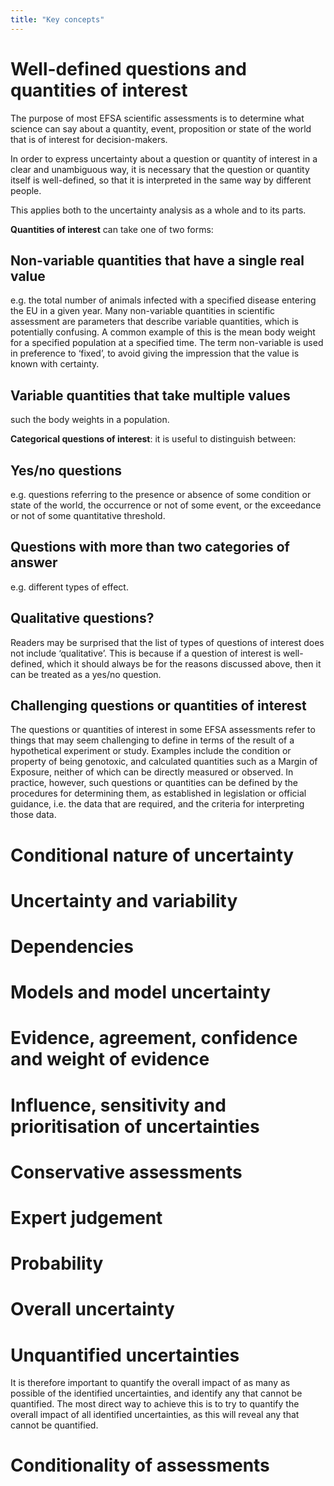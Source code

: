 ```yaml
---
title: "Key concepts"
---
```


# Well-defined questions and quantities of interest
<!-- SO p22 -->
The purpose of most EFSA scientific assessments is to determine what science can say about a quantity, event, proposition or state of the world that is of interest for decision-makers.

In order to express uncertainty about a question or quantity of interest in a clear and unambiguous way, it is necessary that the question or quantity itself is well-defined, so that it is interpreted in the same way by different people.

This applies both to the uncertainty analysis as a whole and to its parts.

**Quantities of interest** can take one of two forms:

::: {.callout-tip collapse="true" appearance="minimal"}
:::: {.panel-tabset}

## Non-variable quantities that have a single real value
e.g. the total number of animals infected with a specified disease entering the EU in a given year. Many non-variable quantities in scientific assessment are parameters that describe variable quantities, which is potentially confusing. A common example of this is the mean body weight for a specified population at a specified time. The term non-variable is used in preference to ‘fixed’, to avoid giving the impression that the value is known with certainty. 

## Variable quantities that take multiple values
such the body weights in a population. 

::::
:::

::: {.callout-tip collapse="true" appearance="minimal"}
**Categorical questions of interest**: it is useful to distinguish between: 

:::: {.panel-tabset}

## Yes/no questions
e.g. questions referring to the presence or absence of some condition or state of the world, the occurrence or not of some event, or the exceedance or not of some quantitative threshold.

## Questions with more than two categories of answer
e.g. different types of effect.
:::
::::


::: {.callout-tip}
## Qualitative questions?
<!-- SO p24 -->
Readers may be surprised that the list of types of questions of interest does not include ‘qualitative’. This is because if a question of interest is well-defined, which it should always be for the reasons discussed above, then it can be treated as a yes/no question.
:::

::: {.callout-tip}
## Challenging questions or quantities of interest
<!-- SO p23 -->
The questions or quantities of interest in some EFSA assessments refer to things that may seem challenging to define in terms of the result of a hypothetical experiment or study. Examples include the condition or property of being genotoxic, and calculated quantities such as a Margin of Exposure, neither of which can be directly measured or observed. In practice, however, such questions or quantities can be defined by the procedures for determining them, as established in legislation or official guidance, i.e. the data that are required, and the criteria for interpreting those data.
:::

# Conditional nature of uncertainty

# Uncertainty and variability 

# Dependencies 

# Models and model uncertainty 

# Evidence, agreement, confidence and weight of evidence

# Influence, sensitivity and prioritisation of uncertainties

# Conservative assessments

# Expert judgement 

# Probability 

# Overall uncertainty 

# Unquantified uncertainties 

<!-- SO p20, last bullet point -->
It is therefore important to quantify the overall impact of as many as possible of the identified uncertainties, and identify any that cannot be quantified. The most direct way to achieve this is to try to quantify the overall impact of all identified uncertainties, as this will reveal any that cannot be quantified.


# Conditionality of assessments

<!-- Move Types of assessment distinguished for uncertainty analysis to the U GD page -->

